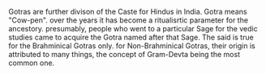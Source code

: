{{encyclopaedic}}
Gotras are further divison of the Caste for Hindus in India.
Gotra means "Cow-pen". over the years it has become a ritualisrtic parameter for the ancestory. presumably, people who went to a particular Sage for the vedic studies came to acquire the Gotra named after that Sage. The said is true for the Brahminical Gotras only. for Non-Brahminical Gotras, their origin is attributed to many things, the concept of Gram-Devta being the most common one.